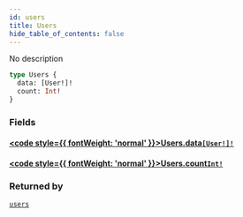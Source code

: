 ```yaml
---
id: users
title: Users
hide_table_of_contents: false
---
```








No description

```graphql
type Users {
  data: [User!]!
  count: Int!
}
```


### Fields

#### [<code style={{ fontWeight: 'normal' }}>Users.<b>data</b></code>](#)<Bullet />[`[User!]!`](/docs/api/objects/user) <Badge class="secondary" text="non-null"/> <Badge class="secondary" text="object"/>
> 
> 

#### [<code style={{ fontWeight: 'normal' }}>Users.<b>count</b></code>](#)<Bullet />[`Int!`](/docs/api/scalars/int) <Badge class="secondary" text="non-null"/> <Badge class="secondary" text="scalar"/>
> 
> 



### Returned by

[`users`](/docs/api/queries/users)  <Badge class="secondary" text="query"/>



